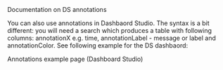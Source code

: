 
<Link to ="https://docs.splunk.com/Documentation/Splunk/latest/DashStudio/dsSec" openInNewContext>Documentation on DS annotations</Link>


You can also use annotations in Dashbaord Studio. The syntax is a bit different: you will need a search which produces a table with 
following columns: annotationX e.g. time, annotationLabel - message or label and annotationColor.  See following example for the DS dashbaord: 

<Link to="ds_annotations" openInNewContext>Annotations example page (Dashboard Studio)</Link>
